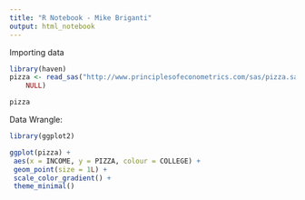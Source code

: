 ```yaml
---
title: "R Notebook - Mike Briganti"
output: html_notebook
---
```


Importing data

```r
library(haven)
pizza <- read_sas("http://www.principlesofeconometrics.com/sas/pizza.sas7bdat", 
    NULL)

pizza
```

Data Wrangle:
```r

library(ggplot2)

ggplot(pizza) +
 aes(x = INCOME, y = PIZZA, colour = COLLEGE) +
 geom_point(size = 1L) +
 scale_color_gradient() +
 theme_minimal()

```

